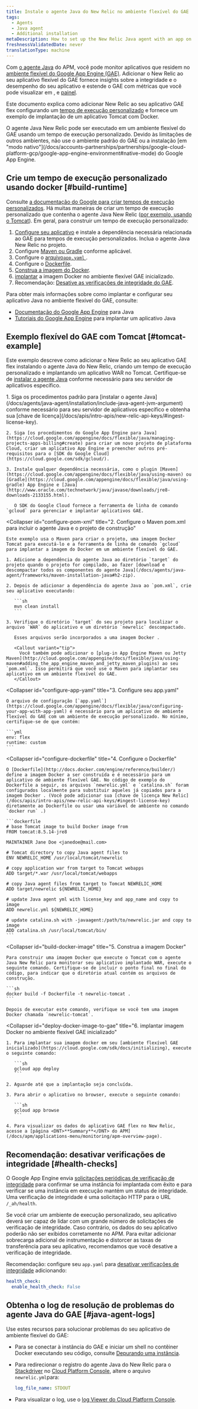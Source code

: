 ```yaml
---
title: Instale o agente Java do New Relic no ambiente flexível do GAE
tags:
  - Agents
  - Java agent
  - Additional installation
metaDescription: How to set up the New Relic Java agent with an app on the Google App Engine (GAE) flexible environment.
freshnessValidatedDate: never
translationType: machine
---
```


Com [o agente Java](/docs/agents/java-agent/getting-started/introduction-new-relic-java) do APM, você pode monitor aplicativos que residem no [ambiente flexível do Google App Engine (GAE)](https://cloud.google.com/appengine/docs/flexible/java/). Adicionar o New Relic ao seu aplicativo flexível do GAE fornece insights sobre a integridade e o desempenho do seu aplicativo e estende o GAE com métricas que você pode visualizar em [<InlinePopover type="apm"/>](/docs/apm/new-relic-apm/getting-started/introduction-new-relic-apm), [<InlinePopover type="browser"/>](/docs/browser/new-relic-browser/getting-started/introduction-new-relic-browser)e [painel](/docs/query-your-data/explore-query-data/dashboards/introduction-new-relic-one-dashboards).

Este documento explica como adicionar New Relic ao seu aplicativo GAE flex configurando um [tempo de execução personalizado](https://cloud.google.com/appengine/docs/flexible/custom-runtimes/about-custom-runtimes) e fornece um exemplo de implantação de um aplicativo Tomcat com Docker.

<Callout variant="important">
  O agente Java New Relic pode ser executado em um ambiente flexível do GAE usando um tempo de execução personalizado. Devido às limitações de outros ambientes, não use o ambiente padrão do GAE ou a instalação [em "modo nativo"](/docs/accounts-partnerships/partnerships/google-cloud-platform-gcp/google-app-engine-environment#native-mode) do Google App Engine.
</Callout>

## Crie um tempo de execução personalizado usando docker [#build-runtime]

Consulte [a documentação do Google para criar tempos de execução personalizados](https://cloud.google.com/appengine/docs/flexible/custom-runtimes/build). Há muitas maneiras de criar um tempo de execução personalizado que contenha o agente Java New Relic ([por exemplo, usando o Tomcat](#tomcat-example)). Em geral, para construir um tempo de execução personalizado:

1. [Configure seu aplicativo](#setup-gae) e instale a dependência necessária relacionada ao GAE para tempos de execução personalizados. Inclua o agente Java New Relic no projeto.
2. Configure [Maven ou Gradle](#configure-pom-xml) conforme aplicável.
3. Configure o [arquivo`app.yaml` ](#configure-app-yaml).
4. Configure o [Dockerfile](#configure-dockerfile).
5. [Construa a imagem do Docker](#build-docker-image).
6. [implantar](#deploy-docker-image-to-gae) a imagem Docker no ambiente flexível GAE inicializado.
7. Recomendação: [Desative as verificações de integridade do GAE](#health-checks).

Para obter mais informações sobre como implantar e configurar seu aplicativo Java no ambiente flexível do GAE, consulte:

* [Documentação do Google App Engine](https://cloud.google.com/appengine/docs/flexible/java/) para Java
* [Tutoriais do Google App Engine](https://cloud.google.com/appengine/docs/flexible/java/tutorials) para implantar um aplicativo Java

## Exemplo flexível do GAE com Tomcat [#tomcat-example]

Este exemplo descreve como adicionar o New Relic ao seu aplicativo GAE flex instalando o agente Java do New Relic, criando um tempo de execução personalizado e implantando um aplicativo WAR no Tomcat. Certifique-se de [instalar o agente Java](/docs/agents/java-agent/installation/include-java-agent-jvm-argument) conforme necessário para seu servidor de aplicativos específico.

<CollapserGroup>
  <Collapser
    id="setup-gae"
    title="1. Configure o projeto flexível do GAE e instale a dependência"
  >
    1. Siga os procedimentos padrão para [instalar o agente Java](/docs/agents/java-agent/installation/include-java-agent-jvm-argument) conforme necessário para seu servidor de aplicativos específico e obtenha sua [chave de licença](/docs/apis/intro-apis/new-relic-api-keys/#ingest-license-key).

    2. Siga [os procedimentos do Google App Engine para Java](https://cloud.google.com/appengine/docs/flexible/java/managing-projects-apps-billing#create) para criar um novo projeto de plataforma Cloud, criar um aplicativo App Engine e preencher outros pré-requisitos para o [SDK do Google Cloud](https://cloud.google.com/sdk/gcloud/).

    3. Instale qualquer dependência necessária, como o plugin [Maven](https://cloud.google.com/appengine/docs/flexible/java/using-maven) ou [Gradle](https://cloud.google.com/appengine/docs/flexible/java/using-gradle) App Engine e [Java](http://www.oracle.com/technetwork/java/javase/downloads/jre8-downloads-2133155.html).

       O SDK do Google Cloud fornece a ferramenta de linha de comando `gcloud` para gerenciar e implantar aplicativos GAE.
  </Collapser>

  <Collapser
    id="configure-pom-xml"
    title="2. Configure o Maven pom.xml para incluir o agente Java e o projeto de construção"
  >
    Este exemplo usa o Maven para criar o projeto, uma imagem Docker Tomcat para executá-lo e a ferramenta de linha de comando `gcloud` para implantar a imagem do Docker em um ambiente flexível do GAE.

    1. Adicione a dependência do agente Java ao diretório `target` do projeto quando o projeto for compilado, ao fazer [download e descompactar todos os componentes do agente Java](/docs/agents/java-agent/frameworks/maven-installation-java#h2-zip).

    2. Depois de adicionar a dependência do agente Java ao `pom.xml`, crie seu aplicativo executando:

       ```sh
       mvn clean install
       ```

    3. Verifique o diretório `target` do seu projeto para localizar o arquivo `WAR` do aplicativo e um diretório `newrelic` descompactado.

       Esses arquivos serão incorporados a uma imagem Docker .

       <Callout variant="tip">
         Você também pode adicionar o [plug-in App Engine Maven ou Jetty Maven](http://cloud.google.com/appengine/docs/flexible/java/using-maven#adding_the_app_engine_maven_and_jetty_maven_plugins) ao seu `pom.xml`. Isso permitirá que você use o Maven para implantar seu aplicativo em um ambiente flexível do GAE.
       </Callout>
  </Collapser>

  <Collapser
    id="configure-app-yaml"
    title="3. Configure seu app.yaml"
  >
    O arquivo de configuração [`app.yaml`](https://cloud.google.com/appengine/docs/flexible/java/configuring-your-app-with-app-yaml) é necessário para um aplicativo de ambiente flexível do GAE com um ambiente de execução personalizado. No mínimo, certifique-se de que contém:

    ```yml
    env: flex
    runtime: custom
    ```
  </Collapser>

  <Collapser
    id="configure-dockerfile"
    title="4. Configure o Dockerfile"
  >
    O [Dockerfile](http://docs.docker.com/engine/reference/builder/) define a imagem Docker a ser construída e é necessário para um aplicativo de ambiente flexível GAE. No código de exemplo do Dockerfile a seguir, os arquivos `newrelic.yml` e `catalina.sh` foram configurados localmente para substituir aqueles já copiados para a imagem Docker . (Você pode adicionar sua [chave de licença New Relic](/docs/apis/intro-apis/new-relic-api-keys/#ingest-license-key) diretamente ao Dockerfile ou usar uma variável de ambiente no comando `docker run` .)

    ```dockerfile
    # base Tomcat image to build Docker image from
    FROM tomcat:8.5.14-jre8

    MAINTAINER Jane Doe <janedoe@mail.com>

    # Tomcat directory to copy Java agent files to
    ENV NEWRELIC_HOME /usr/local/tomcat/newrelic

    # copy application war from target to Tomcat webapps
    ADD target/*.war /usr/local/tomcat/webapps

    # copy Java agent files from target to Tomcat NEWRELIC_HOME
    ADD target/newrelic ${NEWRELIC_HOME}

    # update Java agent yml with license_key and app_name and copy to image  
    ADD newrelic.yml ${NEWRELIC_HOME}

    # update catalina.sh with -javaagent:/path/to/newrelic.jar and copy to image 
    ADD catalina.sh /usr/local/tomcat/bin/
    ```
  </Collapser>

  <Collapser
    id="build-docker-image"
    title="5. Construa a imagem Docker"
  >
    Para construir uma imagem Docker que execute o Tomcat com o agente Java New Relic para monitorar seu aplicativo implantado WAR, execute o seguinte comando. Certifique-se de incluir o ponto final no final do código, para indicar que o diretório atual contém os arquivos de construção.

    ```sh
    docker build -f Dockerfile -t newrelic-tomcat .
    ```

    Depois de executar este comando, verifique se você tem uma imagem Docker chamada `newrelic-tomcat`.
  </Collapser>

  <Collapser
    id="deploy-docker-image-to-gae"
    title="6. implantar imagem Docker no ambiente flexível GAE inicializado"
  >
    1. Para implantar sua imagem docker em seu [ambiente flexível GAE inicializado](https://cloud.google.com/sdk/docs/initializing), execute o seguinte comando:

       ```sh
       gcloud app deploy
       ```

    2. Aguarde até que a implantação seja concluída.

    3. Para abrir o aplicativo no browser, execute o seguinte comando:

       ```sh
       gcloud app browse
       ```

    4. Para visualizar os dados do aplicativo GAE flex no New Relic, acesse a [página <DNT>**Summary**</DNT> do APM](/docs/apm/applications-menu/monitoring/apm-overview-page).
  </Collapser>
</CollapserGroup>

## Recomendação: desativar verificações de integridade [#health-checks]

O Google App Engine envia [solicitações periódicas de verificação de integridade](https://cloud.google.com/appengine/docs/flexible/java/how-instances-are-managed) para confirmar se uma instância foi implantada com êxito e para verificar se uma instância em execução mantém um status de integridade. Uma verificação de integridade é uma solicitação HTTP para o URL `/_ah/health`.

Se você criar um ambiente de execução personalizado, seu aplicativo deverá ser capaz de lidar com um grande número de solicitações de verificação de integridade. Caso contrário, os dados do seu aplicativo poderão não ser exibidos corretamente no APM. Para evitar adicionar sobrecarga adicional de instrumentação e distorcer as taxas de transferência para seu aplicativo, recomendamos que você desative a verificação de integridade.

Recomendação: configure seu `app.yaml` para [desativar verificações de integridade](https://cloud.google.com/appengine/docs/flexible/java/configuring-your-app-with-app-yaml#health_checks) adicionando:

```yml
health_check:
  enable_health_check: False
```

## Obtenha o log de resolução de problemas do agente Java do GAE [#java-agent-logs]

Use estes recursos para solucionar problemas do seu aplicativo de ambiente flexível do GAE:

* Para se conectar à instância do GAE e iniciar um shell no contêiner Docker executando seu código, consulte [Depurando uma instância](https://cloud.google.com/appengine/docs/flexible/java/debugging-an-instance).

* Para redirecionar o registro do agente Java do New Relic para o [Stackdriver](http://cloud.google.com/logging/docs/view/logs_viewer_v2) no [Cloud Platform Console](https://cloud.google.com/compute/docs/console), altere o arquivo `newrelic.yml`para:

  ```yml
  log_file_name: STDOUT
  ```

* Para visualizar o log, use o [log Viewer do Cloud Platform Console](https://cloud.google.com/appengine/docs/flexible/php/writing-application-logs).
